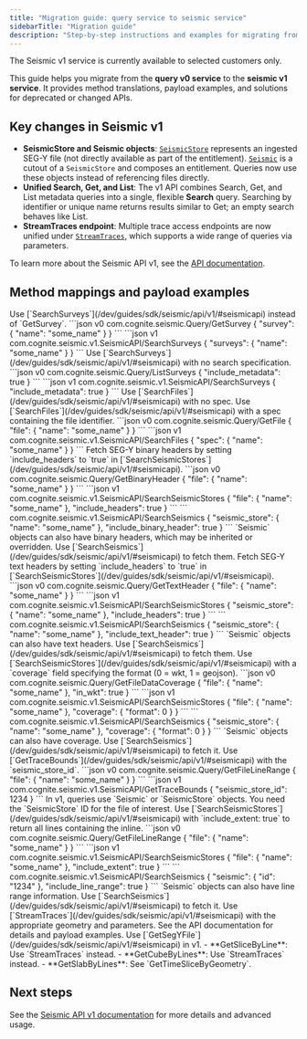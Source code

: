 ```yaml
---
title: "Migration guide: query service to seismic service"
sidebarTitle: "Migration guide"
description: "Step-by-step instructions and examples for migrating from the query v0 service to the seismic v1 service, including method translations and payload changes."
---
```


<Info>
The Seismic v1 service is currently available to selected customers only.
</Info>

This guide helps you migrate from the **query v0 service** to the **seismic v1 service**. It provides method translations, payload examples, and solutions for deprecated or changed APIs.

## Key changes in Seismic v1

- **SeismicStore and Seismic objects**: [`SeismicStore`](/dev/guides/sdk/seismic/api/v1/#seismicstore) represents an ingested SEG-Y file (not directly available as part of the entitlement). [`Seismic`](/dev/guides/sdk/seismic/api/v1/#seismic) is a cutout of a `SeismicStore` and composes an entitlement. Queries now use these objects instead of referencing files directly.
- **Unified Search, Get, and List**: The v1 API combines Search, Get, and List metadata queries into a single, flexible **Search** query. Searching by identifier or unique name returns results similar to Get; an empty search behaves like List.
- **StreamTraces endpoint**: Multiple trace access endpoints are now unified under [`StreamTraces`](/dev/guides/sdk/seismic/api/v1/#streamtracesrequest), which supports a wide range of queries via parameters.

<Note>
To learn more about the Seismic API v1, see the <a href="/dev/guides/sdk/seismic/api/v1/" target="_blank" rel="noopener">API documentation</a>.
</Note>

## Method mappings and payload examples

<AccordionGroup>
<Accordion title="GetSurvey → SearchSurveys">
Use [`SearchSurveys`](/dev/guides/sdk/seismic/api/v1/#seismicapi) instead of `GetSurvey`.

<CodeGroup>
```json v0
com.cognite.seismic.Query/GetSurvey
{
  "survey": { "name": "some_name" }
}
```
```json v1
com.cognite.seismic.v1.SeismicAPI/SearchSurveys
{
  "surveys": { "name": "some_name" }
}
```
</CodeGroup>
</Accordion>

<Accordion title="ListSurveys → SearchSurveys (empty search)">
Use [`SearchSurveys`](/dev/guides/sdk/seismic/api/v1/#seismicapi) with no search specification.

<CodeGroup>
```json v0
com.cognite.seismic.Query/ListSurveys
{
  "include_metadata": true
}
```
```json v1
com.cognite.seismic.v1.SeismicAPI/SearchSurveys
{
  "include_metadata": true
}
```
</CodeGroup>
</Accordion>

<Accordion title="ListFiles → SearchFiles (empty spec)">
Use [`SearchFiles`](/dev/guides/sdk/seismic/api/v1/#seismicapi) with no spec.
</Accordion>

<Accordion title="GetFile → SearchFiles (with spec)">
Use [`SearchFiles`](/dev/guides/sdk/seismic/api/v1/#seismicapi) with a spec containing the file identifier.

<CodeGroup>
```json v0
com.cognite.seismic.Query/GetFile
{
  "file": { "name": "some_name" }
}
```
```json v1
com.cognite.seismic.v1.SeismicAPI/SearchFiles
{
  "spec": { "name": "some_name" }
}
```
</CodeGroup>
</Accordion>

<Accordion title="GetBinaryHeader → SearchSeismicStores (include_headers)">
Fetch SEG-Y binary headers by setting `include_headers` to `true` in [`SearchSeismicStores`](/dev/guides/sdk/seismic/api/v1/#seismicapi).

<CodeGroup>
```json v0
com.cognite.seismic.Query/GetBinaryHeader
{
  "file": { "name": "some_name" }
}
```
```json v1
com.cognite.seismic.v1.SeismicAPI/SearchSeismicStores
{
  "file": { "name": "some_name" },
  "include_headers": true
}
```
```
com.cognite.seismic.v1.SeismicAPI/SearchSeismics
{
  "seismic_store": { "name": "some_name" },
  "include_binary_header": true
}
```
</CodeGroup>
<Info>
`Seismic` objects can also have binary headers, which may be inherited or overridden. Use [`SearchSeismics`](/dev/guides/sdk/seismic/api/v1/#seismicapi) to fetch them.
</Info>
</Accordion>

<Accordion title="GetTextHeader → SearchSeismicStores (include_headers)">
Fetch SEG-Y text headers by setting `include_headers` to `true` in [`SearchSeismicStores`](/dev/guides/sdk/seismic/api/v1/#seismicapi).

<CodeGroup>
```json v0
com.cognite.seismic.Query/GetTextHeader
{
  "file": { "name": "some_name" }
}
```
```json v1
com.cognite.seismic.v1.SeismicAPI/SearchSeismicStores
{
  "seismic_store": { "name": "some_name" },
  "include_headers": true
}
```
```
com.cognite.seismic.v1.SeismicAPI/SearchSeismics
{
  "seismic_store": { "name": "some_name" },
  "include_text_header": true
}
```
</CodeGroup>
<Info>
`Seismic` objects can also have text headers. Use [`SearchSeismics`](/dev/guides/sdk/seismic/api/v1/#seismicapi) to fetch them.
</Info>
</Accordion>

<Accordion title="GetFileDataCoverage → SearchSeismicStores (coverage)">
Use [`SearchSeismicStores`](/dev/guides/sdk/seismic/api/v1/#seismicapi) with a `coverage` field specifying the format (0 = wkt, 1 = geojson).

<CodeGroup>
```json v0
com.cognite.seismic.Query/GetFileDataCoverage
{
  "file": { "name": "some_name" },
  "in_wkt": true
}
```
```json v1
com.cognite.seismic.v1.SeismicAPI/SearchSeismicStores
{
  "file": { "name": "some_name" },
  "coverage": { "format": 0 }
}
```
```
com.cognite.seismic.v1.SeismicAPI/SearchSeismics
{
  "seismic_store": { "name": "some_name" },
  "coverage": { "format": 0 }
}
```
</CodeGroup>
<Info>
`Seismic` objects can also have coverage. Use [`SearchSeismics`](/dev/guides/sdk/seismic/api/v1/#seismicapi) to fetch it.
</Info>
</Accordion>

<Accordion title="GetFileLineRange → GetTraceBounds">
Use [`GetTraceBounds`](/dev/guides/sdk/seismic/api/v1/#seismicapi) with the `seismic_store_id`.

<CodeGroup>
```json v0
com.cognite.seismic.Query/GetFileLineRange
{
  "file": { "name": "some_name" }
}
```
```json v1
com.cognite.seismic.v1.SeismicAPI/GetTraceBounds
{
  "seismic_store_id": 1234
}
```
</CodeGroup>
<Note>
In v1, queries use `Seismic` or `SeismicStore` objects. You need the `SeismicStore` ID for the file of interest.
</Note>
</Accordion>

<Accordion title="GetCrosslinesByInline → SearchSeismicStores (include_extent)">
Use [`SearchSeismicStores`](/dev/guides/sdk/seismic/api/v1/#seismicapi) with `include_extent: true` to return all lines containing the inline.

<CodeGroup>
```json v0
com.cognite.seismic.Query/GetFileLineRange
{
  "file": { "name": "some_name" }
}
```
```json v1
com.cognite.seismic.v1.SeismicAPI/SearchSeismicStores
{
  "file": { "name": "some_name" },
  "include_extent": true
}
```
```
com.cognite.seismic.v1.SeismicAPI/SearchSeismics
{
  "seismic": { "id": "1234" },
  "include_line_range": true
}
```
</CodeGroup>
<Info>
`Seismic` objects can also have line range information. Use [`SearchSeismics`](/dev/guides/sdk/seismic/api/v1/#seismicapi) to fetch it.
</Info>
</Accordion>

<Accordion title="GetTraceByCoordinates, GetSliceByGeometry, GetCubeByGeometry, GetTimeSliceByGeometry, Query.GetVolume → StreamTraces">
Use [`StreamTraces`](/dev/guides/sdk/seismic/api/v1/#seismicapi) with the appropriate geometry and parameters. See the API documentation for details and payload examples.
</Accordion>

<Accordion title="GetSegYFile → GetSegYFile">
Use [`GetSegYFile`](/dev/guides/sdk/seismic/api/v1/#seismicapi) in v1.
</Accordion>

<Accordion title="Deprecated methods">
- **GetSliceByLine**: Use `StreamTraces` instead.
- **GetCubeByLines**: Use `StreamTraces` instead.
- **GetSlabByLines**: See `GetTimeSliceByGeometry`.
</Accordion>
</AccordionGroup>

## Next steps

See the <a href="/dev/guides/sdk/seismic/api/v1/" target="_blank" rel="noopener">Seismic API v1 documentation</a> for more details and advanced usage.

